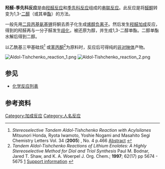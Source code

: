 '''羟醛-季先科反应'''是由[[羟醛反应|羟醛反应]]和[[季先科反应|季先科反应]]组成的[[串联反应|串联反应]]。此反应是将[[醛|醛]][[酮|酮]]转变为1,3-[[二醇|二醇]]（或其单[[酯|酯]]）的方法。

一般先用[[二异丙基氨基锂|二异丙基氨基锂]]将酮去质子化生成[[烯醇负离子|烯醇负离子]]。然后发生[[羟醛加成|羟醛加成]]反应，得到的羟醛再与一分子醛发生[[歧化|歧化]]，被还原为醇，并生成1,3-二醇单酯。二醇单酯水解后得到二醇。

以乙酰基三甲基硅烷<ref>''Stereoselective Tandem Aldol-Tishchenko Reaction with Acylsilanes'' Mitsunori Honda, Ryota Iwamoto, Yoshie Nogami and Masahito Segi Chemistry Letters Vol. 34 ('''2005''') , No. 4 p.466 [http://www.jstage.jst.go.jp/article/cl/34/4/34_466/_article Abstract] {{webarchive|url=https://web.archive.org/web/20060827101915/http://www.jstage.jst.go.jp/article/cl/34/4/34_466/_article |date=2006-08-27 }}</ref> 或[[苯丙酮|苯丙酮]]<ref>''Tandem Aldol-Tishchenko Reactions of Lithium Enolates: A Highly Stereoselective Method for Diol and Triol Synthesis'' Paul M. Bodnar, Jared T. Shaw, and K. A. Woerpel J. Org. Chem.; '''1997'''; 62(17) pp 5674 - 5675 [http://pubs3.acs.org/acs/journals/supporting_information.page?in_coden=joceah&in_volume=62&in_start_page=5674]{{dead link|date=2018年4月 |bot=InternetArchiveBot |fix-attempted=yes }} [http://pubs.acs.org/subscribe/journals/joceah/suppinfo/62/i17/jo971012e/jo5674.pdf Support information] {{Wayback|url=http://pubs.acs.org/subscribe/journals/joceah/suppinfo/62/i17/jo971012e/jo5674.pdf |date=20070929131752 }}</ref>为原料时，反应后可得纯的[[非对映体|非对映体]]产物。

[[File:Aldol-Tishchenko_reaction_1.png|center]]
[[File:Aldol-Tishchenko_reaction_2.png|center]]

==参见==
*[[化学反应列表|化学反应列表]]

== 参考资料 ==
{{reflist}}

[[Category:加成反应|Category:加成反应]]
[[Category:人名反应|Category:人名反应]]